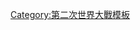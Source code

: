 {{Campaign
|name  = Campaignbox Balkans Campaign
|title = [[巴爾幹戰役]]
|listclass = hlist
|battles =
* [[希意戰爭|希臘－意大利戰爭]]
* [[南斯拉夫戰役|南斯拉夫]]
* [[希臘戰役|希臘]]
* [[克里特島戰役|克里特島]]
}}<noinclude>
[[Category:第二次世界大戰模板]]
</noinclude>